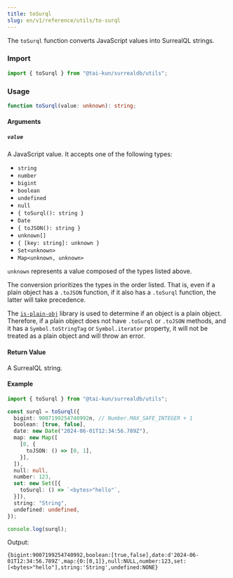 ```yaml
---
title: toSurql
slug: en/v1/reference/utils/to-surql
---
```


The `toSurql` function converts JavaScript values into SurrealQL strings.

### Import

```typescript
import { toSurql } from "@tai-kun/surrealdb/utils";
```

### Usage

```typescript
function toSurql(value: unknown): string;
```

#### Arguments

##### `value`

A JavaScript value.  It accepts one of the following types:

- `string`
- `number`
- `bigint`
- `boolean`
- `undefined`
- `null`
- `{ toSurql(): string }`
- `Date`
- `{ toJSON(): string }`
- `unknown[]`
- `{ [key: string]: unknown }`
- `Set<unknown>`
- `Map<unknown, unknown>`

`unknown` represents a value composed of the types listed above.

The conversion prioritizes the types in the order listed.  That is, even if a plain object has a `.toJSON` function, if it also has a `.toSurql` function, the latter will take precedence.

The [`is-plain-obj`](https://github.com/sindresorhus/is-plain-obj) library is used to determine if an object is a plain object. Therefore, if a plain object does not have `.toSurql` or `.toJSON` methods, and it has a `Symbol.toStringTag` or `Symbol.iterator` property, it will not be treated as a plain object and will throw an error.


#### Return Value

A SurrealQL string.

#### Example

```typescript
import { toSurql } from "@tai-kun/surrealdb/utils";

const surql = toSurql({
  bigint: 9007199254740992n, // Number.MAX_SAFE_INTEGER + 1
  boolean: [true, false],
  date: new Date("2024-06-01T12:34:56.789Z"),
  map: new Map([
    [0, {
      toJSON: () => [0, 1],
    }],
  ]),
  null: null,
  number: 123,
  set: new Set([{
    toSurql: () => `<bytes>"hello"`,
  }]),
  string: "String",
  undefined: undefined,
});

console.log(surql);
```

Output:

```text
{bigint:9007199254740992,boolean:[true,false],date:d'2024-06-01T12:34:56.789Z',map:{0:[0,1]},null:NULL,number:123,set:[<bytes>"hello"],string:'String',undefined:NONE}
```
